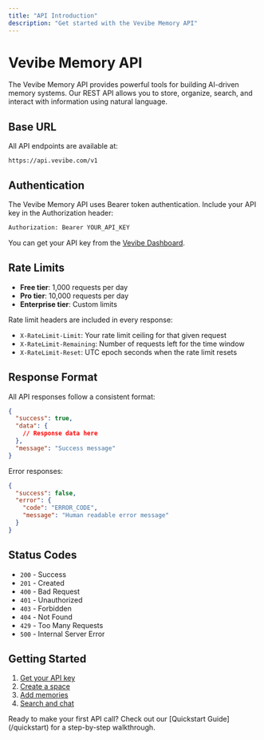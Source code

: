 ```yaml
---
title: "API Introduction"
description: "Get started with the Vevibe Memory API"
---
```


# Vevibe Memory API

The Vevibe Memory API provides powerful tools for building AI-driven memory systems. Our REST API allows you to store, organize, search, and interact with information using natural language.

## Base URL

All API endpoints are available at:

```
https://api.vevibe.com/v1
```

## Authentication

The Vevibe Memory API uses Bearer token authentication. Include your API key in the Authorization header:

```bash
Authorization: Bearer YOUR_API_KEY
```

You can get your API key from the [Vevibe Dashboard](https://vevibe.com/dashboard).

## Rate Limits

- **Free tier**: 1,000 requests per day
- **Pro tier**: 10,000 requests per day
- **Enterprise tier**: Custom limits

Rate limit headers are included in every response:
- `X-RateLimit-Limit`: Your rate limit ceiling for that given request
- `X-RateLimit-Remaining`: Number of requests left for the time window
- `X-RateLimit-Reset`: UTC epoch seconds when the rate limit resets

## Response Format

All API responses follow a consistent format:

```json
{
  "success": true,
  "data": {
    // Response data here
  },
  "message": "Success message"
}
```

Error responses:

```json
{
  "success": false,
  "error": {
    "code": "ERROR_CODE",
    "message": "Human readable error message"
  }
}
```

## Status Codes

- `200` - Success
- `201` - Created
- `400` - Bad Request
- `401` - Unauthorized
- `403` - Forbidden
- `404` - Not Found
- `429` - Too Many Requests
- `500` - Internal Server Error

## Getting Started

1. [Get your API key](https://vevibe.com/dashboard)
2. [Create a space](/api-reference/spaces#create-space)
3. [Add memories](/api-reference/memories#create-memory)
4. [Search and chat](/api-reference/chat)

<Card title="Quick Start" icon="rocket">
  Ready to make your first API call? Check out our [Quickstart Guide](/quickstart) for a step-by-step walkthrough.
</Card>
